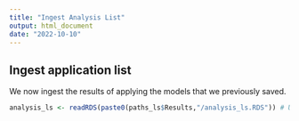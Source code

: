 ```yaml
---
title: "Ingest Analysis List"
output: html_document
date: "2022-10-10"
---
```


## Ingest application list
We now ingest the results of applying the models that we previously saved. 

```r
analysis_ls <- readRDS(paste0(paths_ls$Results,"/analysis_ls.RDS")) # UPDATE
```
